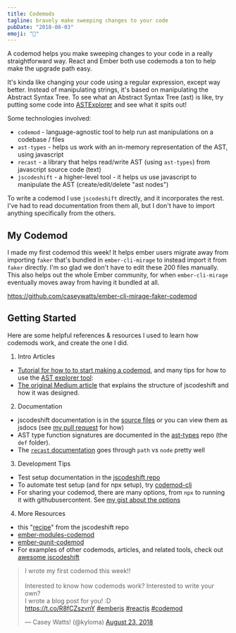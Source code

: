 ```yaml
---
title: Codemods
tagline: bravely make sweeping changes to your code
pubDate: "2018-08-03"
emoji: "🔀"
---
```


A codemod helps you make sweeping changes to your code in a really straightforward way. React and Ember both use codemods a ton to help make the upgrade path easy.

It's kinda like changing your code using a regular expression, except way better. Instead of manipulating strings, it's based on manipulating the Abstract Syntax Tree. To see what an Abstract Syntax Tree (ast) is like, try putting some code into [ASTExplorer](https://astexplorer.net/) and see what it spits out!

Some technologies involved:

- `codemod` - language-agnostic tool to help run ast manipulations on a codebase / files
- `ast-types` - helps us work with an in-memory representation of the AST, using javascript
- `recast` - a library that helps read/write AST (using `ast-types`) from javascript source code (text)
- `jscodeshift` - a higher-level tool - it helps us use javascript to manipulate the AST (create/edit/delete "ast nodes")

To write a codemod I use `jscodeshift` directly, and it incorporates the rest. I've had to read documentation from them all, but I don't have to import anything specifically from the others.

## My Codemod

I made my first codemod this week! It helps ember users migrate away from importing `faker` that's bundled in `ember-cli-mirage` to instead import it from `faker` directly. I'm so glad we don't have to edit these 200 files manually. This also helps out the whole Ember community, for when `ember-cli-mirage` eventually moves away from having it bundled at all.

https://github.com/caseywatts/ember-cli-mirage-faker-codemod

## Getting Started

Here are some helpful references & resources I used to learn how codemods work, and create the one I did.

1. Intro Articles

- [Tutorial for how to to start making a codemod](https://vramana.github.io/blog/2015/12/21/codemod-tutorial/), and many tips for how to use the [AST explorer tool](https://astexplorer.net/):
- [The original Medium article](https://medium.com/@cpojer/effective-javascript-codemods-5a6686bb46fb) that explains the structure of jscodeshift and how it was designed.

2. Documentation

- jscodeshift documentation is in the [source files](https://github.com/facebook/jscodeshift/tree/master/src) or you can view them as jsdocs (see [my pull request](https://github.com/facebook/jscodeshift/pull/272) for how)
- AST type function signatures are documented in the [ast-types](https://github.com/benjamn/ast-types) repo (the `def` folder).
- The [`recast` documentation](https://github.com/benjamn/recast) goes through `path` vs `node` pretty well

3. Development Tips

- Test setup documentation in the [jscodeshift repo](https://github.com/facebook/jscodeshift#unit-testing)
- To automate test setup (and for npx setup), try [codemod-cli](https://github.com/rwjblue/codemod-cli)
- For sharing your codemod, there are many options, from `npx` to running it with githubusercontent. See [my gist about the options](https://gist.github.com/caseywatts/b8fffb51180fe44cd3706407d61150a3)

4. More Resources

- this "[recipe](https://github.com/facebook/jscodeshift/blob/master/recipes/retain-first-comment.md)" from the jscodeshift repo
- [ember-modules-codemod](https://github.com/ember-cli/ember-modules-codemod)
- [ember-qunit-codemod](https://github.com/rwjblue/ember-qunit-codemod)
- For examples of other codemods, articles, and related tools, check out [awesome jscodeshift](https://github.com/sejoker/awesome-jscodeshift)

<div class="flex justify-center">
  <blockquote class="twitter-tweet" data-lang="en">
    <p lang="en" dir="ltr">
      I wrote my first codemod this week!!
      <br />
      <br />
      Interested to know how codemods work? Interested to write your own?
      <br />I wrote a blog post for you! :D
      <br />
      <a href="https://t.co/R8fCZszvnY">https://t.co/R8fCZszvnY</a>
      <a href="https://twitter.com/hashtag/emberjs?src=hash&amp;ref_src=twsrc%5Etfw">#emberjs</a> <a href="https://twitter.com/hashtag/reactjs?src=hash&amp;ref_src=twsrc%5Etfw">#reactjs</a> <a href="https://twitter.com/hashtag/codemod?src=hash&amp;ref_src=twsrc%5Etfw">#codemod</a>
    </p>
    &mdash; Casey Watts! (@kyloma) <a href="https://twitter.com/kyloma/status/1032682031988264960?ref_src=twsrc%5Etfw">August 23, 2018</a>
  </blockquote>
  <script async src="https://platform.twitter.com/widgets.js" charset="utf-8"></script>
</div>
